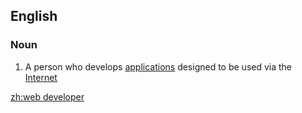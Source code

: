 ==English==

===Noun===
{{wikipedia}}
{{en-noun}}

# {{lb|en|computing}} A person who develops [[application]]s designed to be used via the [[Internet]]

[[zh:web developer]]